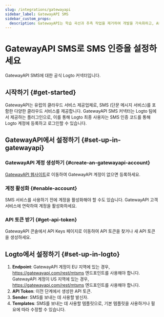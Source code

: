 ```yaml
---
slug: /integrations/gatewayapi
sidebar_label: GatewayAPI SMS
sidebar_custom_props:
  description: GatewayAPI는 학습 곡선과 추측 작업을 제거하여 개발을 가속화하고, API를 사용하여 즉시 구축할 수 있도록 합니다.
---
```



# GatewayAPI SMS로 SMS 인증을 설정하세요

GatewayAPI SMS에 대한 공식 Logto 커넥터입니다.

<GuideTip />

## 시작하기 \{#get-started}

GatewayAPI는 유럽의 클라우드 서비스 제공업체로, SMS (단문 메시지 서비스)를 포함한 다양한 클라우드 서비스를 제공합니다. GatewayAPI SMS 커넥터는 Logto 팀에서 제공하는 플러그인으로, 이를 통해 Logto 최종 사용자는 SMS 인증 코드를 통해 Logto 계정에 등록하고 로그인할 수 있습니다.

## GatewayAPI에서 설정하기 \{#set-up-in-gatewayapi}

### GatewayAPI 계정 생성하기 \{#create-an-gatewayapi-account}

[GatewayAPI 웹사이트](https://www.gatewayapi.com/)로 이동하여 GatewayAPI 계정이 없으면 등록하세요.

### 계정 활성화 \{#enable-account}

SMS 서비스를 사용하기 전에 계정을 활성화해야 할 수도 있습니다. GatewayAPI 고객 서비스에 연락하여 계정을 활성화하세요.

### API 토큰 받기 \{#get-api-token}

GatewayAPI 콘솔에서 API Keys 페이지로 이동하여 API 토큰을 찾거나 새 API 토큰을 생성하세요.

## Logto에서 설정하기 \{#set-up-in-logto}

1. **Endpoint**: GatewayAPI 계정이 EU 지역에 있는 경우, https://gatewayapi.com/rest/mtsms 엔드포인트를 사용해야 합니다. GatewayAPI 계정이 US 지역에 있는 경우, https://gatewayapi.com/rest/mtsms 엔드포인트를 사용해야 합니다.
2. **API Token**: 이전 단계에서 생성한 API 토큰.
3. **Sender**: SMS를 보내는 데 사용할 발신자.
4. **Templates**: SMS를 보내는 데 사용할 템플릿으로, 기본 템플릿을 사용하거나 필요에 따라 수정할 수 있습니다.
